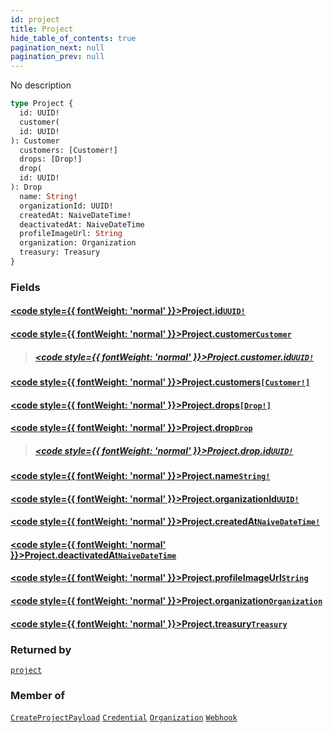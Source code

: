 ```yaml
---
id: project
title: Project
hide_table_of_contents: true
pagination_next: null
pagination_prev: null
---
```








No description

```graphql
type Project {
  id: UUID!
  customer(
  id: UUID!
): Customer
  customers: [Customer!]
  drops: [Drop!]
  drop(
  id: UUID!
): Drop
  name: String!
  organizationId: UUID!
  createdAt: NaiveDateTime!
  deactivatedAt: NaiveDateTime
  profileImageUrl: String
  organization: Organization
  treasury: Treasury
}
```


### Fields

#### [<code style={{ fontWeight: 'normal' }}>Project.<b>id</b></code>](#)<Bullet />[`UUID!`](/api/scalars/uuid) <Badge class="secondary" text="non-null"/> <Badge class="secondary" text="scalar"/>
> 
> 

#### [<code style={{ fontWeight: 'normal' }}>Project.<b>customer</b></code>](#)<Bullet />[`Customer`](/api/objects/customer) <Badge class="secondary" text="object"/>
> 
> ##### [<code style={{ fontWeight: 'normal' }}>Project.customer.<b>id</b></code>](#)<Bullet />[`UUID!`](/api/scalars/uuid) <Badge class="secondary" text="non-null"/> <Badge class="secondary" text="scalar"/>
> 
> 

#### [<code style={{ fontWeight: 'normal' }}>Project.<b>customers</b></code>](#)<Bullet />[`[Customer!]`](/api/objects/customer) <Badge class="secondary" text="list"/> <Badge class="secondary" text="object"/>
> 
> 

#### [<code style={{ fontWeight: 'normal' }}>Project.<b>drops</b></code>](#)<Bullet />[`[Drop!]`](/api/objects/drop) <Badge class="secondary" text="list"/> <Badge class="secondary" text="object"/>
> 
> 

#### [<code style={{ fontWeight: 'normal' }}>Project.<b>drop</b></code>](#)<Bullet />[`Drop`](/api/objects/drop) <Badge class="secondary" text="object"/>
> 
> ##### [<code style={{ fontWeight: 'normal' }}>Project.drop.<b>id</b></code>](#)<Bullet />[`UUID!`](/api/scalars/uuid) <Badge class="secondary" text="non-null"/> <Badge class="secondary" text="scalar"/>
> 
> 

#### [<code style={{ fontWeight: 'normal' }}>Project.<b>name</b></code>](#)<Bullet />[`String!`](/api/scalars/string) <Badge class="secondary" text="non-null"/> <Badge class="secondary" text="scalar"/>
> 
> 

#### [<code style={{ fontWeight: 'normal' }}>Project.<b>organizationId</b></code>](#)<Bullet />[`UUID!`](/api/scalars/uuid) <Badge class="secondary" text="non-null"/> <Badge class="secondary" text="scalar"/>
> 
> 

#### [<code style={{ fontWeight: 'normal' }}>Project.<b>createdAt</b></code>](#)<Bullet />[`NaiveDateTime!`](/api/scalars/naive-date-time) <Badge class="secondary" text="non-null"/> <Badge class="secondary" text="scalar"/>
> 
> 

#### [<code style={{ fontWeight: 'normal' }}>Project.<b>deactivatedAt</b></code>](#)<Bullet />[`NaiveDateTime`](/api/scalars/naive-date-time) <Badge class="secondary" text="scalar"/>
> 
> 

#### [<code style={{ fontWeight: 'normal' }}>Project.<b>profileImageUrl</b></code>](#)<Bullet />[`String`](/api/scalars/string) <Badge class="secondary" text="scalar"/>
> 
> 

#### [<code style={{ fontWeight: 'normal' }}>Project.<b>organization</b></code>](#)<Bullet />[`Organization`](/api/objects/organization) <Badge class="secondary" text="object"/>
> 
> 

#### [<code style={{ fontWeight: 'normal' }}>Project.<b>treasury</b></code>](#)<Bullet />[`Treasury`](/api/objects/treasury) <Badge class="secondary" text="object"/>
> 
> 



### Returned by

[`project`](/api/queries/project)  <Badge class="secondary" text="query"/>

### Member of

[`CreateProjectPayload`](/api/objects/create-project-payload)  <Badge class="secondary" text="object"/><Bullet />[`Credential`](/api/objects/credential)  <Badge class="secondary" text="object"/><Bullet />[`Organization`](/api/objects/organization)  <Badge class="secondary" text="object"/><Bullet />[`Webhook`](/api/objects/webhook)  <Badge class="secondary" text="object"/>



